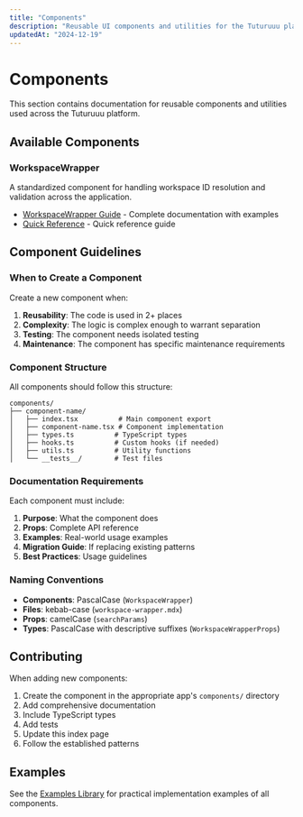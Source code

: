 ```yaml
---
title: "Components"
description: "Reusable UI components and utilities for the Tuturuuu platform"
updatedAt: "2024-12-19"
---
```


# Components

This section contains documentation for reusable components and utilities used across the Tuturuuu platform.

## Available Components

### WorkspaceWrapper

A standardized component for handling workspace ID resolution and validation across the application.

- [WorkspaceWrapper Guide](./workspace-wrapper) - Complete documentation with examples
- [Quick Reference](./workspace-wrapper-quick-reference) - Quick reference guide

## Component Guidelines

### When to Create a Component

Create a new component when:

1. **Reusability**: The code is used in 2+ places
2. **Complexity**: The logic is complex enough to warrant separation
3. **Testing**: The component needs isolated testing
4. **Maintenance**: The component has specific maintenance requirements

### Component Structure

All components should follow this structure:

```
components/
├── component-name/
│   ├── index.tsx          # Main component export
│   ├── component-name.tsx # Component implementation
│   ├── types.ts          # TypeScript types
│   ├── hooks.ts          # Custom hooks (if needed)
│   ├── utils.ts          # Utility functions
│   └── __tests__/        # Test files
```

### Documentation Requirements

Each component must include:

1. **Purpose**: What the component does
2. **Props**: Complete API reference
3. **Examples**: Real-world usage examples
4. **Migration Guide**: If replacing existing patterns
5. **Best Practices**: Usage guidelines

### Naming Conventions

- **Components**: PascalCase (`WorkspaceWrapper`)
- **Files**: kebab-case (`workspace-wrapper.mdx`)
- **Props**: camelCase (`searchParams`)
- **Types**: PascalCase with descriptive suffixes (`WorkspaceWrapperProps`)

## Contributing

When adding new components:

1. Create the component in the appropriate app's `components/` directory
2. Add comprehensive documentation
3. Include TypeScript types
4. Add tests
5. Update this index page
6. Follow the established patterns

## Examples

See the [Examples Library](/learn/examples/index) for practical implementation examples of all components.
